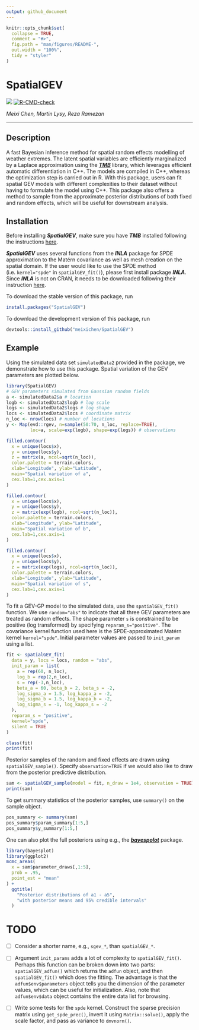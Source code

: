 ```yaml
---
output: github_document
---
```


<!-- README.md is generated from README.Rmd. Please edit that file -->

```r
knitr::opts_chunk$set(
  collapse = TRUE,
  comment = "#>",
  fig.path = "man/figures/README-",
  out.width = "100%",
  tidy = "styler"
)
```

# SpatialGEV

<!-- badges: start -->
[![](https://www.r-pkg.org/badges/version/SpatialGEV)](https://cran.r-project.org/package=SpatialGEV)
[![R-CMD-check](https://github.com/meixichen/SpatialGEV/workflows/R-CMD-check/badge.svg)](https://github.com/meixichen/SpatialGEV/actions)
<!-- badges: end -->

*Meixi Chen, Martin Lysy, Reza Ramezan*

---

## Description

A fast Bayesian inference method for spatial random effects modelling of weather extremes. 
The latent spatial variables are efficiently marginalized by a Laplace approximation using the 
[***TMB***](https://github.com/kaskr/adcomp) library, which leverages efficient automatic 
differentiation in C++. The models are compiled in C++, whereas the optimization step is carried 
out in R. With this package, users can fit spatial GEV models with different complexities to 
their dataset without having to formulate the model using C++.  This package also offers a 
method to sample from the approximate posterior distributions of both fixed and random effects, 
which will be useful for downstream analysis.

## Installation

Before installing ***SpatialGEV***, make sure you have ***TMB*** installed following the instructions [here](https://github.com/kaskr/adcomp/wiki/Download). 

***SpatialGEV*** uses several functions from the ***INLA*** package for SPDE approximation to the Matérn covariance as well as mesh creation on the spatial domain. If the user would like to use the SPDE method (i.e. `kernel="spde"` in `spatialGEV_fit()`), please first install package ***INLA***. Since ***INLA*** is not on CRAN, it needs to be downloaded following their instruction [here](https://www.r-inla.org/download-install).

To download the stable version of this package, run
```r
install.packages("SpatialGEV")
```

To download the development version of this package, run 
```r
devtools::install_github("meixichen/SpatialGEV")
```

## Example

Using the simulated data set `simulatedData2` provided in the package, we demonstrate how to use this package. Spatial variation of the GEV parameters are plotted below.

```r
library(SpatialGEV)
# GEV parameters simulated from Gaussian random fields
a <- simulatedData2$a # location
logb <- simulatedData2$logb # log scale
logs <- simulatedData2$logs # log shape
locs <- simulatedData2$locs # coordinate matrix
n_loc <- nrow(locs) # number of locations
y <- Map(evd::rgev, n=sample(50:70, n_loc, replace=TRUE),
         loc=a, scale=exp(logb), shape=exp(logs)) # observations

filled.contour(
  x = unique(locs$x),
  y = unique(locs$y),
  z = matrix(a, ncol=sqrt(n_loc)), 
  color.palette = terrain.colors,
  xlab="Longitude", ylab="Latitude", 
  main="Spatial variation of a",
  cex.lab=1,cex.axis=1
)

filled.contour(
  x = unique(locs$x),
  y = unique(locs$y),
  z = matrix(exp(logb), ncol=sqrt(n_loc)), 
  color.palette = terrain.colors,
  xlab="Longitude", ylab="Latitude", 
  main="Spatial variation of b",
  cex.lab=1,cex.axis=1
)

filled.contour(
  x = unique(locs$x),
  y = unique(locs$y),
  z = matrix(exp(logs), ncol=sqrt(n_loc)),
  color.palette = terrain.colors,
  xlab="Longitude", ylab="Latitude",
  main="Spatial variation of s",
  cex.lab=1,cex.axis=1
)
```

To fit a GEV-GP model to the simulated data, use the `spatialGEV_fit()` function. We use `random="abs"` to indicate that all three GEV parameters are treated as random effects. The shape parameter `s` is constrained to be positive (log transformed) by specifying `reparam_s="positive"`. The covariance kernel function used here is the SPDE-approximated Matérn kernel `kernel="spde"`. Initial parameter values are passed to `init_param` using a list.

```r
fit <- spatialGEV_fit(
  data = y, locs = locs, random = "abs",
  init_param = list(
    a = rep(60, n_loc),
    log_b = rep(2,n_loc),
    s = rep(-3,n_loc),
    beta_a = 60, beta_b = 2, beta_s = -2,
    log_sigma_a = 1.5, log_kappa_a = -2,
    log_sigma_b = 1.5, log_kappa_b = -2,
    log_sigma_s = -1, log_kappa_s = -2
  ),
  reparam_s = "positive",
  kernel="spde",
  silent = TRUE
)

class(fit)
print(fit)
```

Posterior samples of the random and fixed effects are drawn using `spatialGEV_sample()`. Specify `observation=TRUE` if we would also like to draw from the posterior predictive distribution.

```r
sam <- spatialGEV_sample(model = fit, n_draw = 1e4, observation = TRUE)
print(sam)
```

To get summary statistics of the posterior samples, use `summary()` on the sample object.
```r
pos_summary <- summary(sam)
pos_summary$param_summary[1:5,]
pos_summary$y_summary[1:5,]
```

One can also plot the full posteriors using e.g., the [***bayespolot***](https://mc-stan.org/bayesplot/) package.
```r
library(bayesplot)
library(ggplot2)
mcmc_areas(
  x = sam$parameter_draws[,1:5],
  prob = .95,
  point_est = "mean"
) +
  ggtitle(
    "Posterior distributions of a1 - a5",
    "with posterior means and 95% credible intervals"
  )
```

# TODO

- [ ] Consider a shorter name, e.g., `sgev_*`, than `spatialGEV_*`.

- [ ] Argument `init_params` adds a lot of complexity to `spatialGEV_fit()`.  Perhaps this function can be broken down into two parts: `spatialGEV_adfun()` which returns the `adfun` object, and then `spatialGEV_fit()` which does the fitting.  The advantage is that the `adfun$env$parameters` object tells you the dimension of the parameter values, which can be useful for initialization.  Also, note that `adfun$env$data` object contains the entire data list for browsing.

- [ ] Write some tests for the `spde` kernel.  Construct the sparse precision matrix using `get_spde_prec()`, invert it using `Matrix::solve()`, apply the scale factor, and pass as variance to `dmvnorm()`.
